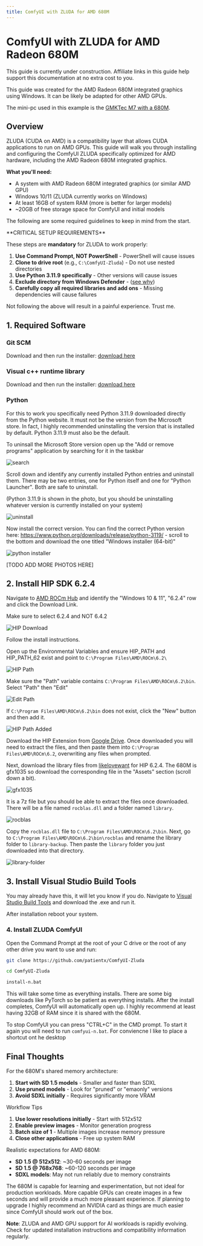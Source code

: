 ```yaml
---
title: ComfyUI with ZLUDA for AMD 680M
---
```


# ComfyUI with ZLUDA for AMD Radeon 680M

<Callout type="warning">
This guide is currently under construction.
</Callout>


<Callout type="info">
  Affiliate links in this guide help support this documentation at no extra cost to you.
</Callout>

This guide was created for the AMD Radeon 680M integrated graphics using Windows. It can be likely be adapted for other AMD GPUs.

The mini-pc used in this example is the [GMKTec M7 with a 680M](https://amzn.to/4hfiFUN).

## Overview

ZLUDA (CUDA on AMD) is a compatibility layer that allows CUDA applications to run on AMD GPUs. This guide will walk you through installing and configuring the ComfyUI ZLUDA specifically optimized for AMD hardware, including the AMD Radeon 680M integrated graphics.

**What you'll need:**
- A system with AMD Radeon 680M integrated graphics (or similar AMD GPU)
- Windows 10/11 (ZLUDA currently works on Windows)
- At least 16GB of system RAM (more is better for larger models)
- ~20GB of free storage space for ComfyUI and initial models

The following are some required guidelines to keep in mind from the start.

<Callout type="warning">
  **CRITICAL SETUP REQUIREMENTS**

  These steps are **mandatory** for ZLUDA to work properly:

  1. **Use Command Prompt, NOT PowerShell** - PowerShell will cause issues
  2. **Clone to drive root** (e.g., `C:\ComfyUI-Zluda`) - Do not use nested directories
  3. **Use Python 3.11.9 specifically** - Other versions will cause issues
  4. **Exclude directory from Windows Defender** - ([see why](https://github.com/patientx/ComfyUI-Zluda?tab=readme-ov-file))
  5. **Carefully copy all required libraries and add ons** - Missing dependencies will cause failures
</Callout>

Not following the above will result in a painful experience. Trust me.

## 1. Required Software

### Git SCM
Download and then run the installer: [download here](https://git-scm.com/)

### Visual c++ runtime library
Download and then run the installer: [download here](https://aka.ms/vs/17/release/vc_redist.x64.exe)

### Python 
For this to work you specifically need Python 3.11.9 downloaded directly from the Python website. It must not be the version from the Microsoft store. In fact, I highly recommended uninstalling the version that is installed by default. Python 3.11.9 must also be the default.

To uninsall the Microsoft Store version open up the "Add or remove programs" application by searching for it in the taskbar

![search](/photos/artificial-intelligence/comfyui-zluda-amd/search.png)

Scroll down and identify any currently installed Python entries and uninstall them. There may be two entries, one for Python itself and one for "Python Launcher". Both are safe to uninstall. 

(Python 3.11.9 is shown in the photo, but you should be uninstalling whatever version is currently installed on your system)

![uninstall](/photos/artificial-intelligence/comfyui-zluda-amd/uninstall.png)

Now install the correct version. You can find the correct Python version here: https://www.python.org/downloads/release/python-3119/ - scroll to the bottom and download the one titled "Windows installer (64-bit)"

![python installer](/photos/artificial-intelligence/comfyui-zluda-amd/python-download.png)

[TODO ADD MORE PHOTOS HERE]

## 2. Install HIP SDK 6.2.4

Navigate to [AMD ROCm Hub](https://www.amd.com/en/developer/resources/rocm-hub/hip-sdk.html) and identify the "Windows 10 & 11", "6.2.4" row and click the Download Link. 

<Callout type="warning" emoji="⚠️">
Make sure to select 6.2.4 and NOT 6.4.2
</Callout>

![HIP Download](/photos/artificial-intelligence/comfyui-zluda-amd/hip-download.png)

Follow the install instructions.

Open up the Environmental Variables and ensure HIP_PATH and HIP_PATH_62 exist and point to `C:\Program Files\AMD\ROCm\6.2\`

![HIP Path](/photos/artificial-intelligence/comfyui-zluda-amd/hip-path.png)

Make sure the "Path" variable contains `C:\Program Files\AMD\ROCm\6.2\bin`. Select "Path" then "Edit"

![Edit Path](/photos/artificial-intelligence/comfyui-zluda-amd/edit-path.png)

If `C:\Program Files\AMD\ROCm\6.2\bin` does not exist, click the "New" button and then add it.

![HIP Path Added](/photos/artificial-intelligence/comfyui-zluda-amd/hip-path-added.png)

Download the HIP Extension from [Google Drive](https://drive.google.com/file/d/1Gvg3hxNEj2Vsd2nQgwadrUEY6dYXy0H9/view?usp=sharing). Once downloaded you will need to extract the files, and then paste them into `C:\Program Files\AMD\ROCm\6.2`, overwriting any files when prompted.

Next, download the library files from [likelovewant](https://github.com/likelovewant/ROCmLibs-for-gfx1103-AMD780M-APU/releases/tag/v0.6.2.4) for HIP 6.2.4. The 680M is gfx1035 so download the corresponding file in the "Assets" section (scroll down a bit).

![gfx1035](/photos/artificial-intelligence/comfyui-zluda-amd/gfx1035.png)

It is a 7z file but you should be able to extract the files once downloaded. There will be a file named `rocblas.dll` and a folder named `library`.

![rocblas](/photos/artificial-intelligence/comfyui-zluda-amd/rocblas.png)

Copy the `rocblas.dll` file to `C:\Program Files\AMD\ROCm\6.2\bin`. Next, go to `C:\Program Files\AMD\ROCm\6.2\bin\rocblas` and rename the library  folder to `library-backup`. Then paste the `library` folder you just downloaded into that directory.

![library-folder](/photos/artificial-intelligence/comfyui-zluda-amd/library-folder.png)

## 3. Install Visual Studio Build Tools
You may already have this, it will let you know if you do. Navigate to [Visual Studio Build Tools](https://aka.ms/vs/17/release/vs_BuildTools.exe) and download the .exe and run it.

<Callout type="warning" emoji="⚠️">
After installation reboot your system.
</Callout>

### 4. Install ZLUDA ComfyUI

Open the Command Prompt at the root of your C drive or the root of any other drive you want to use and run:

```bash
git clone https://github.com/patientx/ComfyUI-Zluda
```

```bash
cd ComfyUI-Zluda
```

```bash
install-n.bat
```

This will take some time as everything installs. There are some big downloads like PyTorch so be patient as everything installs. After the install completes, ComfyUI will automatically open up. I highly recommend at least having 32GB of RAM since it is shared with the 680M.

To stop ComfyUI you can press "CTRL+C" in the CMD prompt. To start it again you will need to run `comfyui-n.bat`. For conviencne I like to place a shortcut ont he desktop

## Final Thoughts

For the 680M's shared memory architecture:

1. **Start with SD 1.5 models** - Smaller and faster than SDXL
2. **Use pruned models** - Look for "pruned" or "emaonly" versions
3. **Avoid SDXL initially** - Requires significantly more VRAM

Workflow Tips

1. **Use lower resolutions initially** - Start with 512x512
2. **Enable preview images** - Monitor generation progress
3. **Batch size of 1** - Multiple images increase memory pressure
4. **Close other applications** - Free up system RAM

Realistic expectations for AMD 680M:

- **SD 1.5 @ 512x512**: ~30-60 seconds per image
- **SD 1.5 @ 768x768**: ~60-120 seconds per image
- **SDXL models**: May not run reliably due to memory constraints

The 680M is capable for learning and experimentation, but not ideal for production workloads. More capable GPUs can create images in a few seconds and will provide a much more pleasant experience. If planning to upgrade I highly recommend an NVIDIA card as things are much easier since ComfyUI should work out of the box.

**Note**: ZLUDA and AMD GPU support for AI workloads is rapidly evolving. Check for updated installation instructions and compatibility information regularly.
